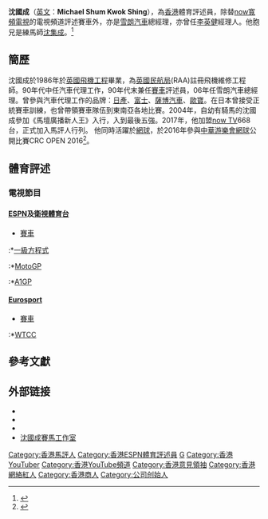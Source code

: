
{{藝人
|姓名 = 沈國成
|類型 = 主持
|圖片 = 
|圖片尺寸 = 
|圖片簡介 = 
|本名 = 
|羅馬拼音 = Michael Shum Kwok Shing
|英文名 = 
|暱稱 = 
|其他藝名 = 
|國籍 = {{CHN-HKG}}
|籍貫 = 
|出生日期 = 
|出生地點 = {{HKG-1959}}
|逝世日期 = 
|逝世地點 = 
|職業 = 體育評述員
|教育程度 = 
|母校 = 
|宗教信仰 = 
|配偶 = 
|兒女 = 
|活躍年代 = 
|經紀公司 = 
|網站 = [https://www.youtube.com/watch?v=QJx0Vl-KNrs&list=PL3n7XRtpYf0vXSAnxoQ_MMEoXCDoH5nqc 沈國成賽馬工作室]
|獎項 = 
}}

'''沈國成'''（[[英文|英文]]：'''Michael Shum Kwok Shing'''），為[[香港|香港]]體育評述員，除替[[now寬頻電視|now寬頻電視]]的電視頻道評述賽車外，亦是[[雪朗汽車|雪朗汽車]]總經理，亦曾任[[李英健|李英健]]經理人。他胞兄是練馬師[[沈集成|沈集成]]。<ref>{{Cite web |url=https://www1.hkej.com/dailynews/articlePrint/id/1516577 |title=運動不一定賭博 練馬師胞弟棄車進馬 |access-date=2021-10-09 |archive-date=2021-10-09 |archive-url=https://web.archive.org/web/20211009084259/https://www1.hkej.com/dailynews/articlePrint/id/1516577 |dead-url=no }}</ref>

==簡歷==
沈國成於1986年於[[英國|英國]][[飛機|飛機]][[工程|工程]]畢業，為[[英國民航局|英國民航局]](RAA)註冊飛機維修工程師。90年代中任汽車代理工作，90年代末兼任[[賽車|賽車]]評述員，06年任雪朗汽車總經理。曾參與汽車代理工作的品牌：[[日產|日產]]、[[富士|富士]]、[[薩博汽車|薩博汽車]]、[[歐寶|歐寶]]。在日本曾接受正統賽車訓練，也曾帶領賽車隊伍到東南亞各地比賽。2004年，自幼有騎馬的沈國成參加《馬壇廣播新人王》入行，入到最後五強。2017年，他加盟[[now_TV|now TV]]668台，正式加入馬評人行列。
他同時活躍於[[網球|網球]]，於2016年參與[[中華游樂會|中華游樂會]][[網球|網球]]公開比賽CRC OPEN 2016<ref>{{cite web|url=http://www.crcopen.com/Download/2016/45_Or_Over_Men's_Doubles_Championship.pdf|title=香港中華游樂會全港網球公開賽CRC OPEN 2016|access-date=2022-01-06|archive-date=2021-10-11|archive-url=https://web.archive.org/web/20211011014150/http://www.crcopen.com/Download/2016/45_Or_Over_Men%27s_Doubles_Championship.pdf|dead-url=no}}</ref>。

==體育評述==
===電視節目===
====[[ESPN|ESPN]]及[[衛視體育台|衛視體育台]]====
*[[賽車|賽車]]
:*[[一級方程式|一級方程式]]
:*[[世界摩托車錦標賽|MotoGP]]
:*[[A1GP|A1GP]]

====[[歐洲體育亞太頻道|Eurosport]]====
*[[賽車|賽車]]
:*[[世界房車錦標賽|WTCC]]

==參考文獻==
{{reflist}}

== 外部链接 ==
*{{facebook|michaelshum615}}
*{{facebook|michaelshum.shum}}
*{{facebook|一級方程式賽馬-112673463531961}}
*[https://www.youtube.com/watch?v=QJx0Vl-KNrs&list=PL3n7XRtpYf0vXSAnxoQ_MMEoXCDoH5nqc 沈國成賽馬工作室] {{Wayback|url=https://www.youtube.com/watch?v=QJx0Vl-KNrs&list=PL3n7XRtpYf0vXSAnxoQ_MMEoXCDoH5nqc |date=20211009093224 }}

[[Category:香港馬評人|Category:香港馬評人]]
[[Category:香港ESPN體育評述員|Category:香港ESPN體育評述員]]
[[Category:沈姓|G]]
[[Category:香港YouTuber|Category:香港YouTuber]]
[[Category:香港YouTube頻道|Category:香港YouTube頻道]]
[[Category:香港意見領袖|Category:香港意見領袖]]
[[Category:香港網絡紅人|Category:香港網絡紅人]]
[[Category:香港商人|Category:香港商人]]
[[Category:公司创始人|Category:公司创始人]]